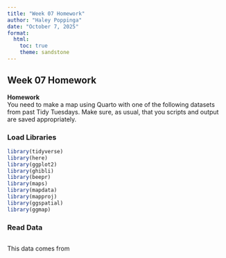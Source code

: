 ```yaml
---
title: "Week 07 Homework"
author: "Haley Poppinga"
date: "October 7, 2025"
format: 
  html:
    toc: true
    theme: sandstone
---
```


## Week 07 Homework

**Homework**  
You need to make a map using Quarto with one of the following datasets from past Tidy Tuesdays. Make sure, as usual, that you scripts and output are saved appropriately.  



### Load Libraries
```r
library(tidyverse)
library(here)
library(ggplot2)
library(ghibli) 
library(beepr)
library(maps)
library(mapdata)
library(mapproj)
library(ggspatial)
library(ggmap)
```



### Read Data
```r

```
This data comes from 



```r

```









